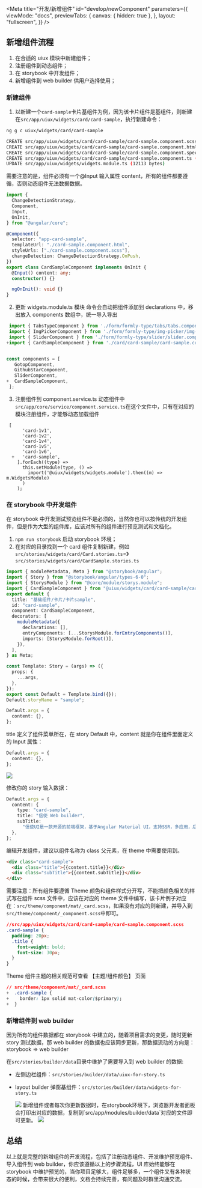 
<Meta
  title="开发/新增组件"
  id="develop/newComponent"
  parameters={{
    viewMode: "docs",
    previewTabs: {
      canvas: { hidden: true },
    },
    layout: "fullscreen",
  }}
/>

## 新增组件流程

1.  在合适的 uiux 模块中新建组件；
2.  注册组件到动态组件；
3.  在 storybook 中开发组件；
4.  新增组件到 web builder 供用户选择使用；

### 新建组件

1. 以新建一个`card-sample`卡片基组件为例，因为该卡片组件是基组件，则新建在`src/app/uiux/widgets/card/card-sample`，执行新建命令：

```bash
ng g c uiux/widgets/card/card-sample

CREATE src/app/uiux/widgets/card/card-sample/card-sample.component.scss (0 bytes)
CREATE src/app/uiux/widgets/card/card-sample/card-sample.component.html (26 bytes)
CREATE src/app/uiux/widgets/card/card-sample/card-sample.component.spec.ts (655 bytes)
CREATE src/app/uiux/widgets/card/card-sample/card-sample.component.ts (295 bytes)
UPDATE src/app/uiux/widgets/widgets.module.ts (12113 bytes)
```

需要注意的是，组件必须有一个@Input 输入属性 content，所有的组件都要遵循，否则动态组件无法数据数据。

```ts
import {
  ChangeDetectionStrategy,
  Component,
  Input,
  OnInit,
} from "@angular/core";

@Component({
  selector: "app-card-sample",
  templateUrl: "./card-sample.component.html",
  styleUrls: ["./card-sample.component.scss"],
  changeDetection: ChangeDetectionStrategy.OnPush,
})
export class CardSampleComponent implements OnInit {
  @Input() content: any;
  constructor() {}

  ngOnInit(): void {}
}
```

2. 更新 widgets.module.ts 模块
   命令会自动把组件添加到 declarations 中，移出放入 components 数组中，统一导入导出

```ts
 import { TabsTypeComponent } from './form/formly-type/tabs/tabs.component';
 import { ImgPickerComponent } from './form/formly-type/img-picker/img-picker.component';
 import { SliderComponent } from './form/formly-type/slider/slider.component';
+import { CardSampleComponent } from './card/card-sample/card-sample.component';


const components = [
   GotopComponent,
   GithubStarComponent,
   SliderComponent,
+  CardSampleComponent,
 ];
```

3. 注册组件到 component.service.ts 动态组件中
   `src/app/core/service/component.service.ts`在这个文件中，只有在对应的模块注册组件，才能够动态加载组件

```
 [
      'card-1v1',
      'card-1v2',
      'card-1v4',
      'card-1v5',
      'card-1v6',
  +   'card-sample',
    ].forEach((type) =>
      this.setModule(type, () =>
        import('@uiux/widgets/widgets.module').then((m) => m.WidgetsModule)
      )
    );
```

### 在 storybook 中开发组件

在 storybook 中开发测试预览组件不是必须的，当然你也可以按传统的开发组件，但是作为大型的组件库，应该对所有的组件进行预览测试和文档化。

1. `npm run storybook` 启动 storybook 环境；
2. 在对应的目录找到一个 card 组件复制新建，例如`src/stories/widgets/card/Card.stories.ts`=》`src/stories/widgets/card/CardSample.stories.ts`

```ts
import { moduleMetadata, Meta } from "@storybook/angular";
import { Story } from "@storybook/angular/types-6-0";
import { StorysModule } from "@core/module/storys.module";
import { CardSampleComponent } from "@uiux/widgets/card/card-sample/card-sample.component";
export default {
  title: "基础组件/卡片/卡片sample",
  id: "card-sample",
  component: CardSampleComponent,
  decorators: [
    moduleMetadata({
      declarations: [],
      entryComponents: [...StorysModule.forEntryComponents()],
      imports: [StorysModule.forRoot()],
    }),
  ],
} as Meta;

const Template: Story = (args) => ({
  props: {
    ...args,
  },
});
export const Default = Template.bind({});
Default.storyName = "sample";

Default.args = {
  content: {},
};
```

title 定义了组件菜单所在，在 story Default 中，content 就是你在组件里面定义的 Input 属性：

```ts
Default.args = {
  content: {},
};
```

<img src="assets/storybook/assets/card-sample.png" />

修改你的 story 输入数据：

```ts
Default.args = {
  content: {
    type: "card-sample",
    title: "信使 Web builder",
    subTitle:
      "信使UI是一款开源的前端框架，基于Angular Material UI，支持SSR，多应用，后端可根据实际情况自由配置，可自定义开发、新增组件库。",
  },
};
```

编辑开发组件，建议以组件名称为 class 父元素，在 theme 中需要使用到。

```html
<div class="card-sample">
  <div class="title">{{content.title}}</div>
  <div class="subTitle">{{content.subTitle}}</div>
</div>
```

需要注意：所有组件要遵循 Theme 颜色和组件样式分开写，不能把颜色相关的样式写在组件 scss 文件中，应该在对应的 theme 文件中编写，该卡片例子对应在：`src/theme/component/mat/_card.scss`，如果没有对应的则新建，并导入到`src/theme/component/_component.scss`中即可。

```css
//src/app/uiux/widgets/card/card-sample/card-sample.component.scss
.card-sample {
  padding: 20px;
  .title {
    font-weight: bold;
    font-size: 30px;
  }
}
```

Theme
组件主题的相关规范可查看 【主题/组件颜色】 页面

```css
// src/theme/component/mat/_card.scss
+  .card-sample {
+    border: 1px solid mat-color($primary);
+  }
```

### 新增组件到 web builder

因为所有的组件数据都在 storybook 中建立的，随着项目需求的变更，随时更新 story 测试数据，那 web builder 的数据也应该同步更新，那数据流动的方向是：storybook => web builder

在`src/stories/builder/data`目录中维护了需要导入到 web builder 的数据:

- 左侧边栏组件：`src/stories/builder/data/uiux-for-story.ts`
- layout builder 弹窗基组件：`src/stories/builder/data/widgets-for-story.ts`

  <img src="assets/storybook/assets/export.png" />
  新增组件或者每次你更新数据时，在storybook环境下，浏览器开发者面板会打印出对应的数据，复制到`src/app/modules/builder/data`对应的文件即可更新。
  <img src="assets/storybook/assets/copyData.png" />

## 总结

以上就是完整的新增组件的开发流程，包括了注册动态组件、开发维护预览组件、导入组件到 web builder，你应该遵循以上的步骤流程，UI 库始终能够在 storybook 中维护预览的，当你项目足够大，组件足够多，一个组件又有各种状态的时候，会带来很大的便利，文档会持续完善，有问题及时群里沟通交流。
